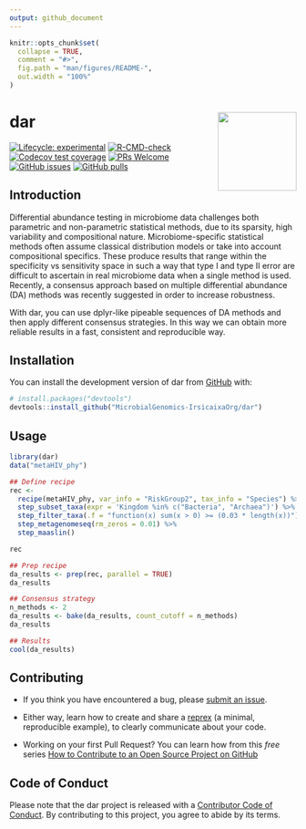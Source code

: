 ```yaml
---
output: github_document
---
```


<!-- README.md is generated from README.Rmd. Please edit that file -->

```r
knitr::opts_chunk$set(
  collapse = TRUE,
  comment = "#>",
  fig.path = "man/figures/README-",
  out.width = "100%"
)
```

# dar <a href="https://microbialgenomics-irsicaixaorg.github.io/dar/"><img src="man/figures/logo.png" align="right" height="138" /></a>

<!-- badges: start -->
[![Lifecycle: experimental](https://img.shields.io/badge/lifecycle-experimental-orange.svg)](https://lifecycle.r-lib.org/articles/stages.html#experimental)
[![R-CMD-check](https://github.com/MicrobialGenomics-IrsicaixaOrg/dar/workflows/R-CMD-check-bioc/badge.svg)](https://github.com/MicrobialGenomics-IrsicaixaOrg/dar/actions)
[![Codecov test coverage](https://codecov.io/gh/MicrobialGenomics-IrsicaixaOrg/dar/branch/devel/graph/badge.svg)](https://app.codecov.io/gh/MicrobialGenomics-IrsicaixaOrg/dar?branch=devel)
[![PRs Welcome](https://img.shields.io/badge/PRs-welcome-brightgreen.svg?style=flat-square)](https://makeapullrequest.com)
[![GitHub issues](https://img.shields.io/github/issues/MicrobialGenomics-IrsicaixaOrg/dar)](https://github.com/MicrobialGenomics-IrsicaixaOrg/dar/issues)
[![GitHub pulls](https://img.shields.io/github/issues-pr/MicrobialGenomics-IrsicaixaOrg/dar)](https://github.com/MicrobialGenomics-IrsicaixaOrg/dar/pulls)
<!-- badges: end -->

## Introduction

Differential abundance testing in microbiome data challenges both parametric and non-parametric statistical methods, due to its sparsity, high variability and compositional nature. Microbiome-specific statistical methods often assume classical distribution models or take into account compositional specifics. These produce results that range within the specificity vs sensitivity space in such a way that type I and type II error are difficult to ascertain in real microbiome data when a single method is used. Recently, a consensus approach based on multiple differential abundance (DA) methods was recently suggested in order to increase robustness. 

With dar, you can use dplyr-like pipeable sequences of DA methods and then apply different consensus strategies. In this way we can obtain more reliable results in a fast, consistent and reproducible way.

## Installation

You can install the development version of dar from [GitHub](https://github.com/) with:

```r
# install.packages("devtools")
devtools::install_github("MicrobialGenomics-IrsicaixaOrg/dar")
```

## Usage 

```r
library(dar)
data("metaHIV_phy")

## Define recipe
rec <-
  recipe(metaHIV_phy, var_info = "RiskGroup2", tax_info = "Species") %>%
  step_subset_taxa(expr = 'Kingdom %in% c("Bacteria", "Archaea")') %>%
  step_filter_taxa(.f = "function(x) sum(x > 0) >= (0.03 * length(x))") %>%
  step_metagenomeseq(rm_zeros = 0.01) %>%
  step_maaslin()

rec

## Prep recipe
da_results <- prep(rec, parallel = TRUE)
da_results

## Consensus strategy
n_methods <- 2
da_results <- bake(da_results, count_cutoff = n_methods)
da_results

## Results
cool(da_results)
```

## Contributing

- If you think you have encountered a bug, please [submit an issue](https://github.com/MicrobialGenomics-IrsicaixaOrg/dar/issues).

- Either way, learn how to create and share a [reprex](https://reprex.tidyverse.org/articles/articles/learn-reprex.html) (a minimal, reproducible example), to clearly communicate about your code.

- Working on your first Pull Request? You can learn how from this *free* series [How to Contribute to an Open Source Project on GitHub](https://kcd.im/pull-request)

## Code of Conduct

Please note that the dar project is released with a [Contributor Code of Conduct](https://contributor-covenant.org/version/2/0/CODE_OF_CONDUCT.html). By contributing to this project, you agree to abide by its terms.


